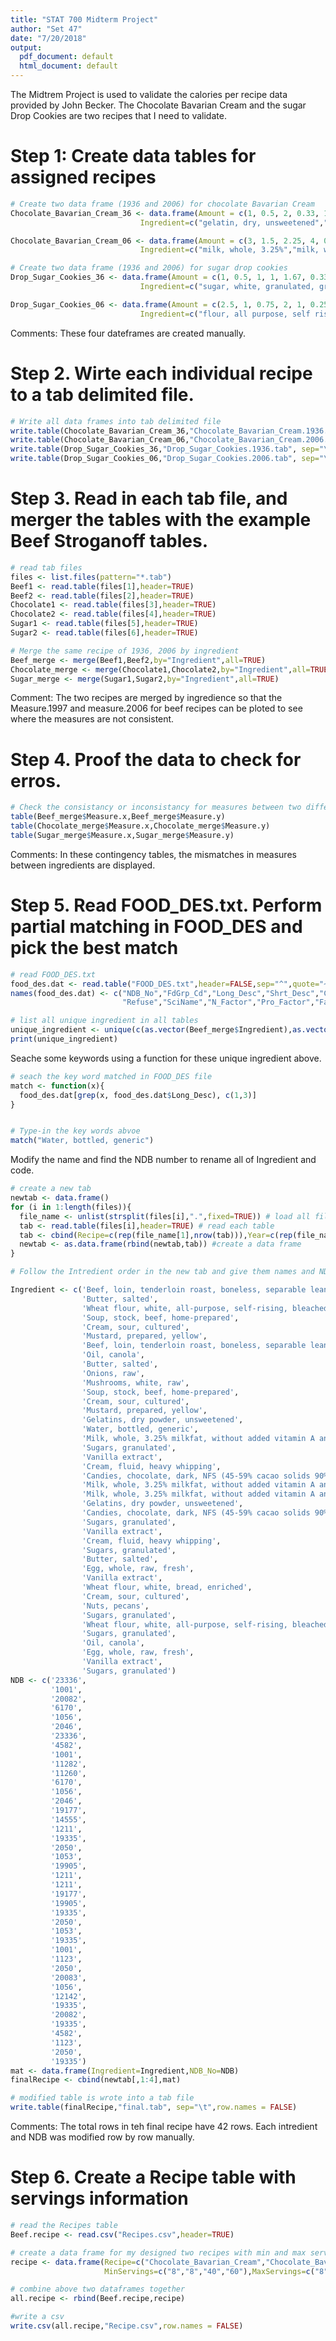 ```yaml
---
title: "STAT 700 Midterm Project"
author: "Set 47"
date: "7/20/2018"
output:
  pdf_document: default
  html_document: default
---
```


The Midtrem Project is used to validate the calories per recipe data provided by John Becker. The Chocolate Bavarian Cream and the sugar Drop Cookies are two recipes that I need to validate.

# Step 1: Create data tables for assigned recipes

```r
# Create two data frame (1936 and 2006) for chocolate Bavarian Cream 
Chocolate_Bavarian_Cream_36 <- data.frame(Amount = c(1, 0.5, 2, 0.33, 1.5, 1, 2), Measure=c("Tbs", "cup", "cup", "cup", "tsp", "cup", "oz"),
                             Ingredient=c("gelatin, dry, unsweetened","water, generic","milk, whole, 3.25%","sugar, white, granulated, granulated","extract, vanilla","cream, whipping, heavy","chocolate, dark, 45-59% cacao solids"))

Chocolate_Bavarian_Cream_06 <- data.frame(Amount = c(3, 1.5, 2.25, 4, 0.25, 1, 1), Measure=c("Tbs", "cup", "tsp", "oz", "cup", "tsp", "cup"),
                             Ingredient=c("milk, whole, 3.25%","milk, whole, 3.25%","gelatin, dry, unsweetened","chocolate, dark, 45-59% cacao solids","sugar, white, granulated, granulated","extract, vanilla","cream, whipping, heavy"))

# Create two data frame (1936 and 2006) for sugar drop cookies 
Drop_Sugar_Cookies_36 <- data.frame(Amount = c(1, 0.5, 1, 1, 1.67, 0.33, 40.00, 0.25), Measure=c("cup", "cup", "lrg", "tsp", "cup", "cup", "ea", "cup"),
                             Ingredient=c("sugar, white, granulated, granulated","butter, salted","egg, raw","extract, vanilla","flour, bread, white, enriched","sour cream, cultured", "pecans, halves", "sugar, white, granulated, granulated"))

Drop_Sugar_Cookies_06 <- data.frame(Amount = c(2.5, 1, 0.75, 2, 1, 0.25), Measure=c("cup", "cup", "cup", "lrg", "tsp", "cup"),
                             Ingredient=c("flour, all purpose, self rising, enriched", "sugar, white, granulated, granulated","oil, canola","egg, raw","extract, vanilla", "sugar, white, granulated, granulated"))
```

Comments: These four dateframes are created manually.

# Step 2. Wirte each individual recipe to a tab delimited file.

```r
# Write all data frames into tab delimited file
write.table(Chocolate_Bavarian_Cream_36,"Chocolate_Bavarian_Cream.1936.tab", sep="\t",row.names = FALSE)
write.table(Chocolate_Bavarian_Cream_06,"Chocolate_Bavarian_Cream.2006.tab", sep="\t",row.names = FALSE)
write.table(Drop_Sugar_Cookies_36,"Drop_Sugar_Cookies.1936.tab", sep="\t",row.names = FALSE)
write.table(Drop_Sugar_Cookies_06,"Drop_Sugar_Cookies.2006.tab", sep="\t",row.names = FALSE)
```

# Step 3. Read in each tab file, and merger the tables with the example Beef Stroganoff tables.

```r
# read tab files
files <- list.files(pattern="*.tab")
Beef1 <- read.table(files[1],header=TRUE) 
Beef2 <- read.table(files[2],header=TRUE) 
Chocolate1 <- read.table(files[3],header=TRUE)
Chocolate2 <- read.table(files[4],header=TRUE) 
Sugar1 <- read.table(files[5],header=TRUE) 
Sugar2 <- read.table(files[6],header=TRUE) 

# Merge the same recipe of 1936, 2006 by ingredient
Beef_merge <- merge(Beef1,Beef2,by="Ingredient",all=TRUE)
Chocolate_merge <- merge(Chocolate1,Chocolate2,by="Ingredient",all=TRUE)
Sugar_merge <- merge(Sugar1,Sugar2,by="Ingredient",all=TRUE)
```

Comment: The two recipes are merged by ingredience so that the Measure.1997 and measure.2006 for beef recipes can be ploted to see where the measures are not consistent. 

# Step 4. Proof the data to check for erros. 

```r
# Check the consistancy or inconsistancy for measures between two different years
table(Beef_merge$Measure.x,Beef_merge$Measure.y)
table(Chocolate_merge$Measure.x,Chocolate_merge$Measure.y)
table(Sugar_merge$Measure.x,Sugar_merge$Measure.y)
```

Comments: In these contingency tables, the mismatches in measures between ingredients are displayed. 

# Step 5. Read FOOD_DES.txt. Perform partial matching in FOOD_DES and pick the best match 

```r
# read FOOD_DES.txt
food_des.dat <- read.table("FOOD_DES.txt",header=FALSE,sep="^",quote="~")
names(food_des.dat) <- c("NDB_No","FdGrp_Cd","Long_Desc","Shrt_Desc","ComName","ManufacName","Survey","Ref_desc",
                         "Refuse","SciName","N_Factor","Pro_Factor","Fat_Factor","CHO_Factor")

# list all unique ingredient in all tables
unique_ingredient <- unique(c(as.vector(Beef_merge$Ingredient),as.vector(Chocolate_merge$Ingredient),as.vector(Sugar_merge$Ingredient)))
print(unique_ingredient)
```

Seache some keywords using a function for these unique ingredient above.

```r
# seach the key word matched in FOOD_DES file
match <- function(x){
  food_des.dat[grep(x, food_des.dat$Long_Desc), c(1,3)]
}


# Type-in the key words abvoe
match("Water, bottled, generic")

```

Modify the name and find the NDB number to rename all of Ingredient and code.

```r
# create a new tab
newtab <- data.frame()
for (i in 1:length(files)){
  file_name <- unlist(strsplit(files[i],".",fixed=TRUE)) # load all files
  tab <- read.table(files[i],header=TRUE) # read each table
  tab <- cbind(Recipe=c(rep(file_name[1],nrow(tab))),Year=c(rep(file_name[2],nrow(tab))),tab) # use cbind to combine all tabs together
  newtab <- as.data.frame(rbind(newtab,tab)) #create a data frame
}

# Follow the Intredient order in the new tab and give them names and NDBs based on the serach reustls

Ingredient <- c('Beef, loin, tenderloin roast, boneless, separable lean and fat, trimmed to 0" fat, all grades, raw',
                'Butter, salted',
                'Wheat flour, white, all-purpose, self-rising, bleached',
                'Soup, stock, beef, home-prepared',
                'Cream, sour, cultured',
                'Mustard, prepared, yellow',
                'Beef, loin, tenderloin roast, boneless, separable lean and fat, trimmed to 0" fat, all grades, raw',
                'Oil, canola',
                'Butter, salted',
                'Onions, raw',
                'Mushrooms, white, raw',
                'Soup, stock, beef, home-prepared',
                'Cream, sour, cultured',
                'Mustard, prepared, yellow',
                'Gelatins, dry powder, unsweetened',
                'Water, bottled, generic',
                'Milk, whole, 3.25% milkfat, without added vitamin A and vitamin D',
                'Sugars, granulated',
                'Vanilla extract',
                'Cream, fluid, heavy whipping',
                'Candies, chocolate, dark, NFS (45-59% cacao solids 90%; 60-69% cacao solids 5%; 70-85% cacao solids 5%)',
                'Milk, whole, 3.25% milkfat, without added vitamin A and vitamin D',
                'Milk, whole, 3.25% milkfat, without added vitamin A and vitamin D',
                'Gelatins, dry powder, unsweetened',
                'Candies, chocolate, dark, NFS (45-59% cacao solids 90%; 60-69% cacao solids 5%; 70-85% cacao solids 5%)',
                'Sugars, granulated',
                'Vanilla extract',
                'Cream, fluid, heavy whipping',
                'Sugars, granulated',
                'Butter, salted',
                'Egg, whole, raw, fresh',
                'Vanilla extract',
                'Wheat flour, white, bread, enriched',
                'Cream, sour, cultured',
                'Nuts, pecans',
                'Sugars, granulated',
                'Wheat flour, white, all-purpose, self-rising, bleached',
                'Sugars, granulated',
                'Oil, canola',
                'Egg, whole, raw, fresh',
                'Vanilla extract',
                'Sugars, granulated')
NDB <- c('23336',
         '1001',
         '20082',
         '6170',
         '1056',
         '2046',
         '23336',
         '4582',
         '1001',
         '11282',
         '11260',
         '6170',
         '1056',
         '2046',
         '19177',
         '14555',
         '1211',
         '19335',
         '2050',
         '1053',
         '19905',
         '1211',
         '1211',
         '19177',
         '19905',
         '19335',
         '2050',
         '1053',
         '19335',
         '1001',
         '1123',
         '2050',
         '20083',
         '1056',
         '12142',
         '19335',
         '20082',
         '19335',
         '4582',
         '1123',
         '2050',
         '19335')
mat <- data.frame(Ingredient=Ingredient,NDB_No=NDB)
finalRecipe <- cbind(newtab[,1:4],mat)

# modified table is wrote into a tab file
write.table(finalRecipe,"final.tab", sep="\t",row.names = FALSE)
```

Comments: The total rows in teh final recipe have 42 rows. Each intredient and NDB was modified row by row manually.

# Step 6. Create a Recipe table with servings information

```r
# read the Recipes table
Beef.recipe <- read.csv("Recipes.csv",header=TRUE)

# create a data frame for my designed two recipes with min and max servings infromation
recipe <- data.frame(Recipe=c("Chocolate_Bavarian_Cream","Chocolate_Bavarian_Cream","Drop_Sugar_Cookies","Drop_Sugar_Cookies"),Year=c("1936","2006","1936","2006"),
                     MinServings=c("8","8","40","60"),MaxServings=c("8","8","40","60"))   # min and max servinhs based on pdf file

# combine above two dataframes together
all.recipe <- rbind(Beef.recipe,recipe)

#write a csv
write.csv(all.recipe,"Recipe.csv",row.names = FALSE)
```

